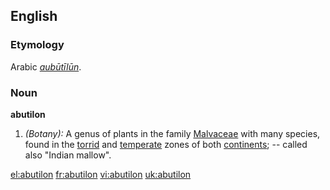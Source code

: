 ==English==

===Etymology===
Arabic ''[[aubūtīlūn]]''.

===Noun===
'''abutilon'''

#''(Botany):'' A genus of plants in the family [[Malvaceae]] with many species, found in the [[torrid]] and [[temperate]] zones of both [[continents]]; -- called also "Indian mallow".

[[el:abutilon]]
[[fr:abutilon]]
[[vi:abutilon]]
[[uk:abutilon]]
